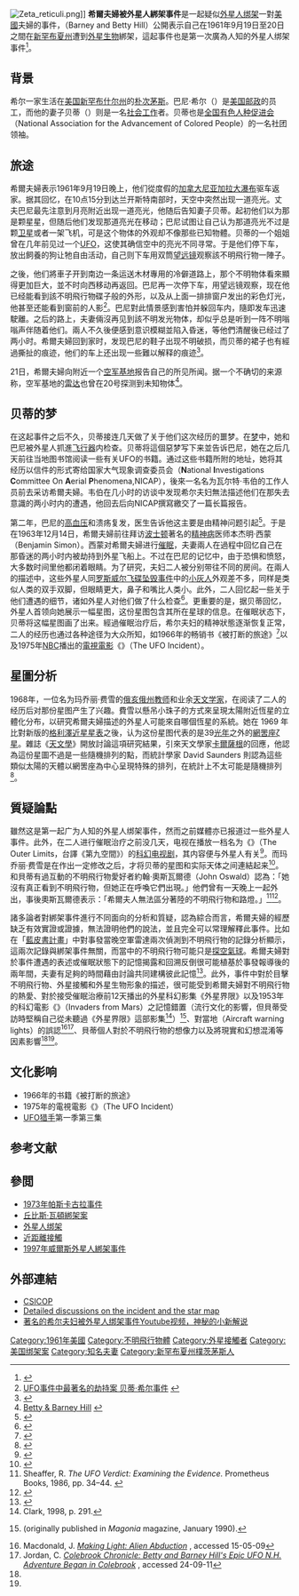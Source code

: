 {{multiple issues|
{{expert|time=2019-11-25T13:51:13+00:00}}
{{refimprove|time=2019-11-25T13:51:13+00:00}}
}}
{{NoteTA|G1=USState}}
[[File:Zeta_reticuli.png|thumb]]]]
'''希爾夫婦被外星人綁架事件'''是一起疑似[[外星人绑架|外星人绑架]]一對[[美國|美國]]夫婦的事件，{{le|巴尼·希爾及貝蒂·希爾夫婦|Barney and Betty Hill|巴尼·希爾（Barney Hill）及貝蒂·希爾（Betty Hill）夫婦}}（Barney and Betty Hill）公開表示自己在1961年9月19日至20日之間在[[新罕布夏州|新罕布夏州]]遭到[[外星生物|外星生物]]綁架，這起事件也是第一次廣為人知的外星人绑架事件<ref>{{cite web |url=http://science.bowenwang.com.cn/alien-abduction.htm?cid=qqt_alien-abduction |title=外星人绑架是真的吗？ |publisher=博闻网 |archiveurl=https://web.archive.org/web/20100302135009/http://science.bowenwang.com.cn/alien-abduction.htm?cid=qqt_alien-abduction |archivedate=2010-03-02 }}</ref>。

== 背景 ==
希尔一家生活在[[美国|美国]][[新罕布什尔州|新罕布什尔州]]的[[朴次茅斯_(新罕布什尔州)|朴次茅斯]]。巴尼·希尔（{{bd|1922年|7月20日|1969年|2月25日}}）是[[美国邮政|美国邮政]]的员工，而他的妻子贝蒂（{{bd|1919年|6月28日|2004年|10月23日}}）则是一名[[社会工作|社会工作]]者。贝蒂也是[[全国有色人种促进会|全国有色人种促进会]]（National Association for the Advancement of Colored People）的一名社团领袖。

== 旅途 ==
希爾夫婦表示1961年9月19日晚上，他们從度假的[[加拿大|加拿大]][[尼亚加拉大瀑布|尼亚加拉大瀑布]]驱车返家。据其回忆，在10点15分到达兰开斯特南部时，天空中突然出现一道亮光。丈夫巴尼最先注意到月亮附近出现一道亮光，他随后告知妻子贝蒂。起初他们以为那是颗星星，但随后他们发现那道亮光在移动；巴尼试图让自己认为那道亮光不过是颗[[卫星|卫星]]或者一架飞机，可是这个物体的外观却不像那些已知物體。贝蒂的一个姐姐曾在几年前见过一个[[UFO|UFO]]，这使其确信空中的亮光不同寻常。于是他们停下车，放出飼養的狗让牠自由活动，自己则下车用双筒[[望远镜|望远镜]]观察該不明飛行物一陣子。

之後，他们將車子开到南边一条运送木材專用的冷僻道路上，那个不明物体看來顯得更加巨大，並不时向西移动再返回。巴尼再一次停下车，用望远镜观察，现在他已经能看到該不明飛行物碟子般的外形，以及从上面一排排窗户发出的彩色灯光，他甚至还能看到窗前的人影<ref>[http://www.iseeufo.com/the-most-famous-ufo-incident-in-the-hijacking-case-bettyhill-events UFO事件中最著名的劫持案 贝蒂·希尔事件] {{Wayback|url=http://www.iseeufo.com/the-most-famous-ufo-incident-in-the-hijacking-case-bettyhill-events |date=20100509170056 }}</ref>。巴尼對此情景感到害怕并躲回车内，隨即发车迅速駛離。之后的路上，夫妻倆沒再见到該不明发光物体，却似乎总是听到一阵不明嗡嗡声伴随着他们。兩人不久後便感到意识模糊並陷入昏迷，等他們清醒後已经过了两小时。希爾夫婦回到家时，发现巴尼的鞋子出现不明破损，而贝蒂的裙子也有經過撕扯的痕迹，他们的车上还出现一些難以解释的痕迹<ref>{{Cite web |url=http://www.kidzworld.com/article/1110-the-hill-abduction |title=The Hill Abduction |access-date=2010-02-11 |archive-date=2021-04-23 |archive-url=https://web.archive.org/web/20210423180500/https://www.kidzworld.com/article/1110-the-hill-abduction }}</ref>。

21日，希爾夫婦向附近一个[[空军基地|空军基地]]报告自己的所见所闻。据一个不确切的来源称，空军基地的[[雷达|雷达]]也曾在20号探测到未知物体<ref>[http://www.terrestrialworld.com/hill.htm Betty & Barney  Hill] {{webarchive|url=https://web.archive.org/web/20040702114041/http://www.terrestrialworld.com/hill.htm |date=2004-07-02 }}</ref>。

== 贝蒂的梦 ==
在这起事件之后不久，贝蒂接连几天做了关于他们这次经历的噩梦。在[[梦|梦]]中，她和巴尼被外星人抓進[[飞行器|飞行器]]内检查。贝蒂将這個惡梦写下来並告诉巴尼，她在之后几天前往当地图书馆阅读一些有关UFO的书籍。通过这些书籍所附的地址，她将其经历以信件的形式寄给国家大气现象调查委员会（'''N'''ational '''I'''nvestigations '''C'''ommittee  On '''A'''erial '''P'''henomena,NICAP），後來一名名为瓦尔特·韦伯的工作人员前去采访希爾夫婦。韦伯在几小时的访谈中发现希尔夫妇無法描述他们在那失去意識的两小时内的遭遇，他回去后向NICAP撰寫繳交了一篇长篇报告。

第二年，巴尼的[[高血压|高血压]]和溃疡复发，医生告诉他这主要是由精神问题引起<ref>{{Cite web |url=http://www.seancasteel.com/StantonFriedmandRevisitsTheHillCase.htm |title=Stanton Friedman Revisits The Betty and Barney Hill Case |access-date=2010-02-11 |archive-url=https://web.archive.org/web/20080820084827/http://www.seancasteel.com/StantonFriedmandRevisitsTheHillCase.htm |archive-date=2008-08-20 |dead-url=yes }}</ref>。于是在1963年12月14日，希爾夫婦前往拜访[[波士顿|波士顿]]著名的[[精神病|精神病]]医师本杰明·西蒙（Benjamin Simon）。西蒙对希爾夫婦进行[[催眠|催眠]]，夫妻兩人在過程中回忆自己在那昏迷的两小时内被劫持到外星飞船上。不过在巴尼的记忆中，由于恐惧和愤怒，大多数时间里他都闭着眼睛。为了研究，夫妇二人被分别带往不同的房间。在兩人的描述中，这些外星人同[[罗斯威尔飞碟坠毁事件|罗斯威尔飞碟坠毁事件]]中的[[小灰人|小灰人]]外观差不多，同样是类似人类的双手双脚，但眼睛更大，鼻子和嘴比人类小。此外，二人回忆起一些关于他们遭遇的细节，诸如外星人对他们做了什么检查<ref>{{Cite web |url=http://civ.ce.cn/main/gd/200812/05/t20081205_17589981.shtml |title=绑架地球人勾结纳粹? 外星"灰人"之谜 |access-date=2010-02-11 |archive-url=https://web.archive.org/web/20160304131751/http://civ.ce.cn/main/gd/200812/05/t20081205_17589981.shtml |archive-date=2016-03-04 |dead-url=yes }}</ref>。更重要的是，据贝蒂回忆，外星人首领向她展示一幅星图，这份星图包含其所在星球的信息。在催眠状态下，贝蒂将这幅星图画了出来。經過催眠治疗后，希尔夫妇的精神狀態逐渐恢复正常，二人的经历也通过各种途径为大众所知，如1966年的畅销书《被打断的旅途》<ref>{{Cite web |url=http://www.ufoevidence.org/documents/doc357.htm |title=The Hill Abduction |access-date=2010-02-12 |archive-date=2021-01-25 |archive-url=https://web.archive.org/web/20210125023721/http://www.ufoevidence.org/documents/doc357.htm |dead-url=no }}</ref>以及1975年[[國家廣播公司|NBC]]播出的[[電視電影|電視電影]]《{{Link-en|不明飛行物事件|The UFO Incident}}》（The UFO Incident）。

== 星圖分析 ==
1968年，一位名为玛乔丽·费雪的[[俄亥俄州|俄亥俄州]][[教师|教师]]和业余[[天文学家|天文学家]]，在阅读了二人的经历后对那份星图产生了兴趣。費雪以懸吊小珠子的方式來呈現太陽附近恆星的立體化分布，以研究希爾夫婦描述的外星人可能來自哪個恆星的系統。她在 1969 年比對新版的[[格利澤近星星表|格利澤近星星表]]之後，认为这份星图代表的是39[[光年|光年]]之外的[[网罟座ζ|網罟座ζ星]]。雜誌《[[天文學_(雜誌)|天文學]]》開放討論這項研究結果，引來天文學家[[卡爾薩根|卡爾薩根]]的回應，他認為這份星圖不過是一些隨機排列的點，而統計學家 David Saunders 則認為這些類似太陽的天體以網罟座為中心呈現特殊的排列，在統計上不太可能是隨機排列<ref>{{Cite web |url=http://www.nicap.org/articles/hillzeta.htm |title=THE  ZETA  RETICULI  INCIDENT |accessdate=2010-02-12 |archive-date=2019-10-29 |archive-url=https://web.archive.org/web/20191029133630/http://www.nicap.org/articles/hillzeta.htm |dead-url=no }}</ref>。

== 質疑論點 ==
雖然这是第一起广为人知的外星人绑架事件，然而之前媒體亦已报道过一些外星人事件。此外，在二人进行催眠治疗之前没几天，电视在播放一档名为《{{Link-en|外星界限|The Outer Limits (1963 TV series)}}》（The Outer Limits，台譯《第九空間》）的[[科幻|科幻]][[电视剧|电视剧]]，其内容便与外星人有关<ref>{{Cite web |url=http://news.xinhuanet.com/st/2005-08/23/content_3391979.htm |title=他们为何深信曾被外星人绑架 因被催眠放大？ |access-date=2010-02-12 |archive-date=2010-06-08 |archive-url=https://web.archive.org/web/20100608174928/http://news.xinhuanet.com/st/2005-08/23/content_3391979.htm |dead-url=no }}</ref>。而玛乔丽·费雪是在作出一定修改之后，才将贝蒂的星图和实际天体之间連結起来<ref>{{Cite web |url=http://www.kochkyborg.de/BBHill/hill05.htm |title=NEW DISCOVERIES IN BETTY HILL'S STAR MAP |access-date=2010-02-12 |archive-date=2020-08-04 |archive-url=https://web.archive.org/web/20200804193530/http://kochkyborg.de/BBHill/hill05.htm |dead-url=no }}</ref>。和貝蒂有過互動的不明飛行物愛好者約翰·奧斯瓦爾德（John Oswald）認為：「她沒有真正看到不明飛行物，但她正在呼喚它們出現。」他們曾有一天晚上一起外出，事後奧斯瓦爾德表示：「希爾夫人無法區分著陸的不明飛行物和路燈。」<ref name="Examining the Evidence">Sheaffer, R. ''The UFO Verdict: Examining the Evidence.''  Prometheus Books, 1986, pp. 34–44.  {{ISBN|0879751460}}</ref><ref name="Psychic Vibrations">{{cite book|last=Sheaffer |first=Robert |authorlink=Robert Sheaffer|title=''Psychic Vibrations''|publisher=Create Space|location=Charleston|year=2011|pages=8, 54}}</ref>。

諸多論者對綁架事件進行不同面向的分析和質疑，認為綜合而言，希爾夫婦的經歷缺乏有效實證或證據，無法證明他們的說法，並且完全可以常理解釋此事件。比如在「[[藍皮書計畫|藍皮書計畫]]」中對事發當晚空軍雷達兩次偵測到不明飛行物的記錄分析顯示，這兩次記錄與綁架事件無關，而當中的不明飛行物可能只是[[探空氣球|探空氣球]]。希爾夫婦對於事件遭遇的表述或催眠狀態下的記憶揭露和回溯反倒很可能植基於事發報導後的兩年間，夫妻有足夠的時間藉由討論共同建構彼此記憶<ref>{{cite web|url=https://skeptoid.com/episodes/4124|2=|id=4124|number=124|title=Barney and Betty Hill: The Original UFO Abduction|access-date=2016-05-03|archive-date=2020-11-12|archive-url=https://web.archive.org/web/20201112030749/https://skeptoid.com/episodes/4124|dead-url=no}}</ref>。此外，事件中對於目擊不明飛行物、外星接觸和外星生物形象的描述，很可能受到希爾夫婦對不明飛行物的熱愛、對於接受催眠治療前12天播出的外星科幻影集《外星界限》以及1953年的科幻電影《{{Link-en|火星入侵者|Invaders from Mars (1953 film)}}》（Invaders from Mars）之記憶錯置（流行文化的影響，但貝蒂受訪時堅稱自己從未聽過《外星界限》這部影集<ref>Clark, 1998, p. 291.</ref>）<ref>{{cite web| url=http://www.debunker.com/texts/unpredis.html| title=Entirely Unpredisposed| publisher=www.debunker.com| access-date=2008-09-19| last=Kottmeyer| first=Martin| archive-date=2021-03-06| archive-url=https://web.archive.org/web/20210306221547/http://www.debunker.com/texts/unpredis.html| dead-url=no}} (originally published in ''Magonia'' magazine, January 1990).</ref>、對當地{{Link-en|飛航警示燈塔|Aircraft warning lights}}（Aircraft warning lights）的誤認<ref name=macdonald>Macdonald, J. ''[http://nielsenhayden.com/makinglight/archives/009378.html Making Light: Alien Abduction] {{Wayback|url=http://nielsenhayden.com/makinglight/archives/009378.html |date=20201109004211 }}'', accessed 15-05-09</ref><ref name=jordan>Jordan, C. ''[http://www.colebrookchronicle.com/Sept23.pdf Colebrook Chronicle: Betty and Barney Hill's Epic UFO N.H. Adventure Began in Colebrook] {{Webarchive|url=https://web.archive.org/web/20120907062105/http://www.colebrookchronicle.com/Sept23.pdf |date=2012-09-07 }}'', accessed 24-09-11</ref>、貝蒂個人對於不明飛行物的想像力以及將現實和幻想混淆等因素影響<ref name="Examining the Evidence"/><ref name="Psychic Vibrations"/>。

== 文化影响 ==
* 1966年的书籍《被打断的旅途》
* 1975年的電視電影《{{Link-en|不明飛行物事件|The UFO Incident}}》（The UFO Incident）
* [[UFO猎手|UFO猎手]]第一季第三集

== 参考文献 ==
{{refbegin|2}}
<div class="references-small">
<references></references>
</div>
{{refend}}

==參閲==
*[[1973年帕斯卡古拉事件|1973年帕斯卡古拉事件]]
*[[丘比斯·瓦頓綁架案|丘比斯·瓦頓綁架案]]
*[[外星人绑架|外星人绑架]]
*[[近距離接觸|近距離接觸]]
*[[1997年威爾斯外星人綁架事件|1997年威爾斯外星人綁架事件]]

== 外部連結 ==
* [https://web.archive.org/web/20081224130133/http://www.csicop.org/sb/9409/eyesthat.html CSICOP]
* [http://www.gravitywarpdrive.com/Zeta_Reticuli_Incident.htm Detailed discussions on the incident and the star map] {{Wayback|url=http://www.gravitywarpdrive.com/Zeta_Reticuli_Incident.htm |date=20210224012047 }}
* [https://www.youtube.com/watch?v=uYSicfyRjPk&feature=youtu.be 著名的希尔夫妇被外星人绑架事件Youtube视频，神秘的小新解说] {{Wayback|url=https://www.youtube.com/watch?v=uYSicfyRjPk&feature=youtu.be |date=20201108011640 }}

{{不明飛行物|state=collapsed}}

{{DEFAULTSORT:Hill}}
[[Category:1961年美國|Category:1961年美國]]
[[Category:不明飛行物體|Category:不明飛行物體]]
[[Category:外星接觸者|Category:外星接觸者]]
[[Category:美国绑架案|Category:美国绑架案]]
[[Category:知名夫妻|Category:知名夫妻]]
[[Category:新罕布夏州樸茨茅斯人|Category:新罕布夏州樸茨茅斯人]]